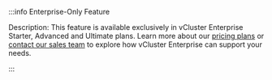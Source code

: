 
<br></br>
<div class="enterprise-starter">
:::info Enterprise-Only Feature

Description: This feature is available exclusively in vCluster Enterprise Starter, Advanced and Ultimate plans. Learn more about our [pricing plans](https://www.vcluster.com/pricing) or [contact our sales team](https://www.vcluster.com/enterprise-demo) to explore how vCluster Enterprise can support your needs.

:::
</div>
